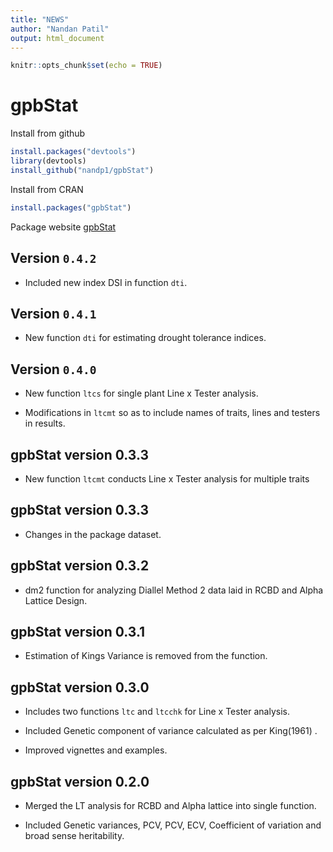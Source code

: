 ---
title: "NEWS"
author: "Nandan Patil"
output: html_document
---

```{r setup, include=FALSE}
knitr::opts_chunk$set(echo = TRUE)
```
# gpbStat

Install from github 
``` r
install.packages("devtools")
library(devtools)
install_github("nandp1/gpbStat")
```

Install from CRAN
``` r
install.packages("gpbStat")
```
Package website [gpbStat](https://nandp1.github.io/gpbStat/)

## Version `0.4.2`

* Included new index DSI in function `dti`.

## Version `0.4.1`

* New function `dti` for estimating drought tolerance indices.

## Version `0.4.0`

* New function `ltcs` for single plant Line x Tester analysis.

* Modifications in `ltcmt` so as to include names of traits, lines and testers in results.  


## gpbStat version 0.3.3

* New function ```ltcmt``` conducts Line x Tester analysis for multiple traits


## gpbStat version 0.3.3

* Changes in the package dataset. 


## gpbStat version 0.3.2

* dm2 function for analyzing Diallel Method 2 data laid in RCBD and Alpha Lattice Design. 


## gpbStat version 0.3.1

* Estimation of Kings Variance is removed from the function. 

## gpbStat version 0.3.0

* Includes two functions `ltc` and `ltcchk` for Line x Tester analysis. 

* Included Genetic component of variance calculated as per King(1961) . 

* Improved vignettes and examples. 


## gpbStat version 0.2.0

* Merged the LT analysis for RCBD and Alpha lattice into single function.  

* Included Genetic variances, PCV, PCV, ECV, Coefficient of variation and broad sense heritability. 

